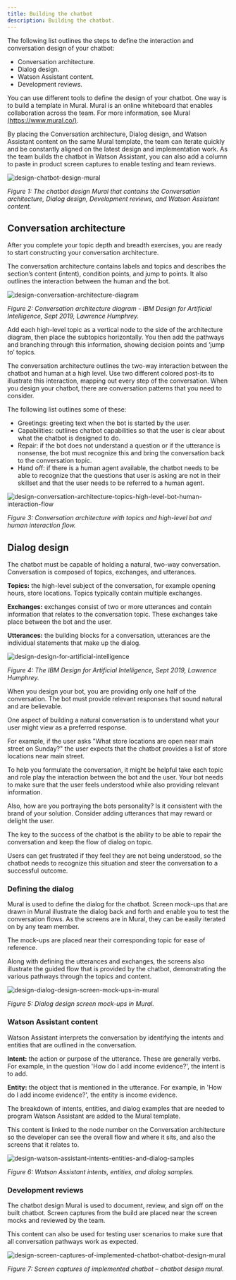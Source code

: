 ```yaml
---
title: Building the chatbot
description: Building the chatbot.
---
```


The following list outlines the steps to define the interaction and conversation design of your chatbot:

* Conversation architecture.
* Dialog design.
* Watson Assistant content.
* Development reviews.

You can use different tools to define the design of your chatbot. One way is to build a template in Mural. Mural is an online whiteboard that enables collaboration across the team. For more information, see Mural [(https://www.mural.co/)](https://www.mural.co/).

By placing the Conversation architecture, Dialog design, and Watson Assistant content on the same Mural template, the team can iterate quickly and be constantly aligned on the latest design and implementation work.
As the team builds the chatbot in Watson Assistant, you can also add a column to paste in product screen captures to enable testing and team reviews.

![design-chatbot-design-mural](../../images/design-chatbot-design-mural.png)

<Caption fullWidth>

*Figure 1: The chatbot design Mural that contains the Conversation architecture, Dialog design, Development reviews, and Watson Assistant content.*

</Caption>

## Conversation architecture

After you complete your topic depth and breadth exercises, you are ready to start constructing your conversation architecture.

The conversation architecture contains labels and topics and describes the section’s content (intent), condition points, and jump to points. It also outlines the interaction between the human and the bot.

![design-conversation-architecture-diagram](../../images/design-conversation-architecture-diagram.png)

<Caption fullWidth>

*Figure 2: Conversation architecture diagram - IBM Design for Artificial Intelligence, Sept 2019, Lawrence Humphrey.*

</Caption>

Add each high-level topic as a vertical node to the side of the architecture diagram, then place the subtopics horizontally. You then add the pathways and branching through this information, showing decision points and ‘jump to’ topics.

The conversation architecture outlines the two-way interaction between the chatbot and human at a high level. Use two different colored post-its to illustrate this interaction, mapping out every step of the conversation.
When you design your chatbot, there are conversation patterns that you need to consider.

The following list outlines some of these:

* Greetings: greeting text when the bot is started by the user.
* Capabilities: outlines chatbot capabilities so that the user is clear about what the chatbot is designed to do.
* Repair: if the bot does not understand a question or if the utterance is nonsense, the bot must recognize this and bring the conversation back to the conversation topic.
* Hand off: if there is a human agent available, the chatbot needs to be able to recognize that the questions that user is asking are not in their skillset and that the user needs to be referred to a human agent.

![design-conversation-architecture-topics-high-level-bot-human-interaction-flow](../../images/design-conversation-architecture-topics-high-level-bot-human-interaction-flow.png)

<Caption fullWidth>

*Figure 3: Conversation architecture with topics and high-level bot and human interaction flow.*

</Caption>

## Dialog design

The chatbot must be capable of holding a natural, two-way conversation. Conversation is composed of topics, exchanges, and utterances.

**Topics:** the high-level subject of the conversation, for example opening hours, store locations. Topics typically contain multiple exchanges.

**Exchanges:** exchanges consist of two or more utterances and contain information that relates to the conversation topic. These exchanges take place between the bot and the user.

**Utterances:** the building blocks for a conversation, utterances are the individual statements that make up the dialog.

![design-design-for-artificial-intelligence](../../images/design-design-for-artificial-intelligence.png)

<Caption fullWidth>

*Figure 4: The IBM Design for Artificial Intelligence, Sept 2019, Lawrence Humphrey.*

</Caption>

When you design your bot, you are providing only one half of the conversation. The bot must provide relevant responses that sound natural and are believable.

One aspect of building a natural conversation is to understand what your user might view as a preferred response.

For example, if the user asks "What store locations are open near main street on Sunday?" the user expects that the chatbot provides a list of store locations near main street.

To help you formulate the conversation, it might be helpful take each topic and role play the interaction between the bot and the user. Your bot needs to make sure that the user feels understood while also providing relevant information.

Also, how are you portraying the bots personality? Is it consistent with the brand of your solution. Consider adding utterances that may reward or delight the user.

The key to the success of the chatbot is the ability to be able to repair the conversation and keep the flow of dialog on topic.

Users can get frustrated if they feel they are not being understood, so the chatbot needs to recognize this situation and steer the conversation to a successful outcome.

### Defining the dialog

Mural is used to define the dialog for the chatbot. Screen mock-ups that are drawn in Mural illustrate the dialog back and forth and enable you to test the conversation flows. As the screens are in Mural, they can be easily iterated on by any team member.

The mock-ups are placed near their corresponding topic for ease of reference.

Along with defining the utterances and exchanges, the screens also illustrate the guided flow that is provided by the chatbot, demonstrating the various pathways through the topics and content.

![design-dialog-design-screen-mock-ups-in-mural](../../images/design-dialog-design-screen-mock-ups-in-mural.png)

<Caption fullWidth>

*Figure 5: Dialog design screen mock-ups in Mural.*

</Caption>

### Watson Assistant content

Watson Assistant interprets the conversation by identifying the intents and entities that are outlined in the conversation.

**Intent:** the action or purpose of the utterance. These are generally verbs. For example, in the question 'How do I add income evidence?', the intent is to add.

**Entity:** the object that is mentioned in the utterance. For example, in 'How do I add income evidence?', the entity is income evidence.

The breakdown of intents, entities, and dialog examples that are needed to program Watson Assistant are added to the Mural template.

This content is linked to the node number on the Conversation architecture so the developer can see the overall flow and where it sits, and also the screens that it relates to.

![design-watson-assistant-intents-entities-and-dialog-samples](../../images/design-watson-assistant-intents-entities-and-dialog-samples.png)

<Caption fullWidth>

*Figure 6: Watson Assistant intents, entities, and dialog samples.*

</Caption>

### Development reviews

The chatbot design Mural is used to document, review, and sign off on the built chatbot. Screen captures from the build are placed near the screen mocks and reviewed by the team.

This content can also be used for testing user scenarios to make sure that all conversation pathways work as expected.

![design-screen-captures-of-implemented-chatbot-chatbot-design-mural](../images/design-screen-captures-of-implemented-chatbot-chatbot-design-mural.png)

<Caption fullWidth>

*Figure 7: Screen captures of implemented chatbot – chatbot design mural.*

</Caption>
